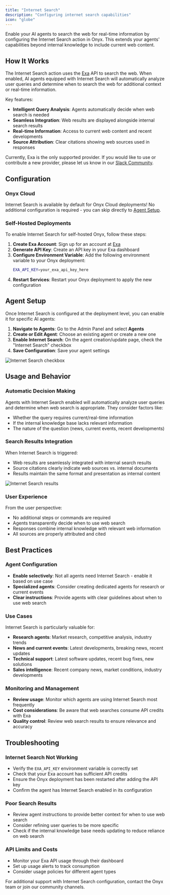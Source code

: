 ```yaml
---
title: "Internet Search"
description: "Configuring internet search capabilities"
icon: "globe"
---
```


Enable your AI agents to search the web for real-time information by configuring the Internet Search action in Onyx. This extends your agents' capabilities beyond internal knowledge to include current web content.

## How It Works

The Internet Search action uses the [Exa](https://exa.ai) API to search the web. When enabled, AI agents equipped with Internet Search will automatically analyze user queries and determine when to search the web for additional context or real-time information.

Key features:
- **Intelligent Query Analysis**: Agents automatically decide when web search is needed
- **Seamless Integration**: Web results are displayed alongside internal search results
- **Real-time Information**: Access to current web content and recent developments
- **Source Attribution**: Clear citations showing web sources used in responses

Currently, Exa is the only supported provider. If you would like to use or contribute a new provider, please let us know in our [Slack Community](https://join.slack.com/t/onyx-dot-app/shared_invite/zt-34lu4m7xg-TsKGO6h8PDvR5W27zTdyhA).

## Configuration

### **Onyx Cloud**
Internet Search is available by default for Onyx Cloud deployments! No additional configuration is required - you can skip directly to [Agent Setup](#agent-setup).

### **Self-Hosted Deployments**
To enable Internet Search for self-hosted Onyx, follow these steps:

1. **Create Exa Account**: Sign up for an account at [Exa](https://exa.ai)
2. **Generate API Key**: Create an API key in your Exa dashboard
3. **Configure Environment Variable**: Add the following environment variable to your Onyx deployment:
   ```bash
   EXA_API_KEY=your_exa_api_key_here
   ```
4. **Restart Services**: Restart your Onyx deployment to apply the new configuration

## Agent Setup

Once Internet Search is configured at the deployment level, you can enable it for specific AI agents:

1. **Navigate to Agents**: Go to the Admin Panel and select **Agents**
2. **Create or Edit Agent**: Choose an existing agent or create a new one
3. **Enable Internet Search**: On the agent creation/update page, check the "Internet Search" checkbox
4. **Save Configuration**: Save your agent settings

![Internet Search checkbox](/assets/images/more/internet_search_assistant.png)

## Usage and Behavior

### **Automatic Decision Making**
Agents with Internet Search enabled will automatically analyze user queries and determine when web search is appropriate. They consider factors like:
- Whether the query requires current/real-time information
- If the internal knowledge base lacks relevant information
- The nature of the question (news, current events, recent developments)

### **Search Results Integration**
When Internet Search is triggered:
- Web results are seamlessly integrated with internal search results
- Source citations clearly indicate web sources vs. internal documents
- Results maintain the same format and presentation as internal content

![Internet Search results](/assets/images/more/internet_search_results.png)

### **User Experience**
From the user perspective:
- No additional steps or commands are required
- Agents transparently decide when to use web search
- Responses combine internal knowledge with relevant web information
- All sources are properly attributed and cited

## Best Practices

### **Agent Configuration**
- **Enable selectively**: Not all agents need Internet Search - enable it based on use case
- **Specialized agents**: Consider creating dedicated agents for research or current events
- **Clear instructions**: Provide agents with clear guidelines about when to use web search

### **Use Cases**
Internet Search is particularly valuable for:
- **Research agents**: Market research, competitive analysis, industry trends
- **News and current events**: Latest developments, breaking news, recent updates
- **Technical support**: Latest software updates, recent bug fixes, new solutions
- **Sales intelligence**: Recent company news, market conditions, industry developments

### **Monitoring and Management**
- **Review usage**: Monitor which agents are using Internet Search most frequently
- **Cost considerations**: Be aware that web searches consume API credits with Exa
- **Quality control**: Review web search results to ensure relevance and accuracy

## Troubleshooting

### **Internet Search Not Working**
- Verify the `EXA_API_KEY` environment variable is correctly set
- Check that your Exa account has sufficient API credits
- Ensure the Onyx deployment has been restarted after adding the API key
- Confirm the agent has Internet Search enabled in its configuration

### **Poor Search Results**
- Review agent instructions to provide better context for when to use web search
- Consider refining user queries to be more specific
- Check if the internal knowledge base needs updating to reduce reliance on web search

### **API Limits and Costs**
- Monitor your Exa API usage through their dashboard
- Set up usage alerts to track consumption
- Consider usage policies for different agent types

For additional support with Internet Search configuration, contact the Onyx team or join our community channels. 